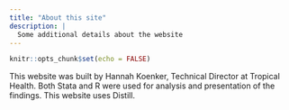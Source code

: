 ```yaml
---
title: "About this site"
description: |
  Some additional details about the website
---
```


```r
knitr::opts_chunk$set(echo = FALSE)
```

This website was built by Hannah Koenker, Technical Director at Tropical Health. Both Stata and R were used for analysis and presentation of the findings. This website uses Distill.